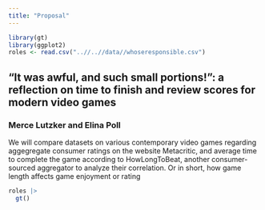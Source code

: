 ```yaml
---
title: "Proposal"
---
```

```r
library(gt)
library(ggplot2)
roles <- read.csv("..//..//data//whoseresponsible.csv") 
```
## "It was awful, and such small portions!": a reflection on time to finish and review scores for modern video games
### Merce Lutzker and Elina Poll
::: {.callout-note title="Project Description"}
We will compare datasets on various contemporary video games regarding aggegregate consumer ratings on the website Metacritic, and average time to complete the game according to HowLongToBeat, another consumer-sourced aggregator to analyze their correlation. Or in short, how game length affects game enjoyment or rating

:::

::: {.callout-note title="Responsibility Plan"}
```r
roles |>
  gt()
```


:::
